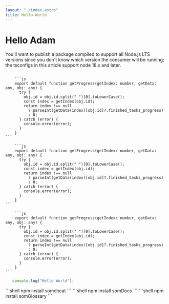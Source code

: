 ```yaml
---
layout: "./index.astro"
title: Hello World
---
```



# Hello Adam
You'll want to publish a package compiled to support all Node.js LTS versions since you don't know which version the consumer will be running; the tsconfigs in this article support node 18.x and later.

<Code filename="somcheat.utils.js" >
    ```js
    export default function getProgress(getIndex: number, getData: any, obj: any) {
      try {
        obj.id = obj.id.split(" ")[0].toLowerCase();
        const index = getIndex(obj.id);
        return index !== null
          ? parseInt(getData(index)[obj.id]?.finished_tasks_progress)
          : 0;
      } catch (error) {
        console.error(error);
      }
    }
```
</Code>

<Code filename="somcheat.utils.js" >
    ```js
    export default function getProgress(getIndex: number, getData: any, obj: any) {
      try {
        obj.id = obj.id.split(" ")[0].toLowerCase();
        const index = getIndex(obj.id);
        return index !== null
          ? parseInt(getData(index)[obj.id]?.finished_tasks_progress)
          : 0;
      } catch (error) {
        console.error(error);
      }
    }
```
</Code>

<Code filename="somcheat.utils.js" >
    ```js
    export default function getProgress(getIndex: number, getData: any, obj: any) {
      try {
        obj.id = obj.id.split(" ")[0].toLowerCase();
        const index = getIndex(obj.id);
        return index !== null
          ? parseInt(getData(index)[obj.id]?.finished_tasks_progress)
          : 0;
      } catch (error) {
        console.error(error);
      }
    }
```
</Code>

 ```js
    console.log("Hello World");
```

<Terminal>
  ```shell
    npm install somcheat
```
</Terminal>

<Terminal>
  ```shell
    npm install somDocs
```
</Terminal>

<Terminal>
  ```shell
    npm install somGlossary
```
</Terminal>

<Table 
  headers={["ID", "Language", "Paradigm(s)", "First Released"]} 
  body={[
    { row: ["1", "JavaScript", "Event-driven, Functional, Imperative", "1995"] },
    { row: ["2", "Python", "Object-oriented, Procedural, Functional", "1991"] },
    { row: ["3", "Rust", "Multi-paradigm, Memory-safe, Functional", "2010"] },
    { row: ["4", "Go", "Compiled, Concurrent, Imperative", "2009"] },
    { row: ["5", "Java", "Object-oriented, Class-based", "1995"] },
    { row: ["6", "C", "Procedural, Imperative", "1972"] },
    { row: ["7", "TypeScript", "Static, Object-oriented", "2012"] },
    { row: ["8", "Ruby", "Object-oriented, Reflective", "1995"] }
  ]}
/>
